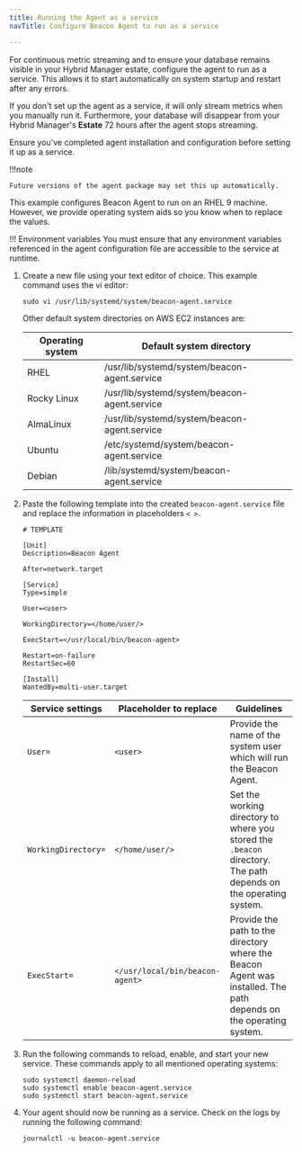 ```yaml
---
title: Running the Agent as a service
navTitle: Configure Beacon Agent to run as a service

---
```


For continuous metric streaming and to ensure your database remains visible in your Hybrid Manager estate, configure the agent to run as a service. This allows it to start automatically on system startup and restart after any errors.

If you don't set up the agent as a service, it will only stream metrics when you manually run it. Furthermore, your database will disappear from your Hybrid Manager's **Estate** 72 hours after the agent stops streaming. 

Ensure you've completed agent installation and configuration before setting it up as a service.

!!!note

    Future versions of the agent package may set this up automatically.

This example configures Beacon Agent to run on an RHEL 9 machine. However, we provide operating system aids so you know when to replace the values.

\!!! Environment variables
    You must ensure that any environment variables referenced in the agent configuration file are accessible to the service at runtime.

1.  Create a new file using your text editor of choice. This example command uses the vi editor:

    ```
    sudo vi /usr/lib/systemd/system/beacon-agent.service
    ```

    Other default system directories on AWS EC2 instances are: 

    | Operating system | Default system directory                     |
    | ---------------- | -------------------------------------------- |
    | RHEL             | /usr/lib/systemd/system/beacon-agent.service |
    | Rocky Linux      | /usr/lib/systemd/system/beacon-agent.service |
    | AlmaLinux        | /usr/lib/systemd/system/beacon-agent.service |
    | Ubuntu           | /etc/systemd/system/beacon-agent.service     |
    | Debian           | /lib/systemd/system/beacon-agent.service     |

2.  Paste the following template into the created `beacon-agent.service` file and replace the information in placeholders `< >`.

    ```
    # TEMPLATE 

    [Unit]
    Description=Beacon Agent

    After=network.target

    [Service]
    Type=simple

    User=<user>

    WorkingDirectory=</home/user/>

    ExecStart=</usr/local/bin/beacon-agent>

    Restart=on-failure
    RestartSec=60

    [Install]
    WantedBy=multi-user.target
    ```

    | Service settings    | Placeholder to replace          | Guidelines                                                                                                        |
    | ------------------- | ------------------------------- | ----------------------------------------------------------------------------------------------------------------- |
    | `User=`             | `<user>`                        | Provide the name of the system user which will run the Beacon Agent.                                              |
    | `WorkingDirectory=` | `</home/user/>`                 | Set the working directory to where you stored the `.beacon` directory. The path depends on the operating system.  |
    | `ExecStart=`        | `</usr/local/bin/beacon-agent>` | Provide the path to the directory where the Beacon Agent was installed. The path depends on the operating system. |

3.  Run the following commands to reload, enable, and start your new service. These commands apply to all mentioned operating systems:

    ```
    sudo systemctl daemon-reload
    sudo systemctl enable beacon-agent.service
    sudo systemctl start beacon-agent.service
    ```

4.  Your agent should now be running as a service. Check on the logs by running the following command:

    ```
    journalctl -u beacon-agent.service
    ```
